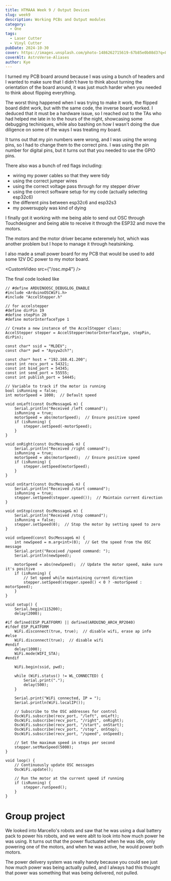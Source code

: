 ```yaml
---
title: HTMAAA Week 9 / Output Devices
slug: week9
description: Working PCBs and Output modules
category:
  - One
tags:
  - Laser Cutter
  - Vinyl Cutter
pubDate: 2024-10-30
cover: https://images.unsplash.com/photo-1486262715619-67b85e0b08d3?q=80&w=1960&h=1102&auto=format&fit=crop&ixlib=rb-4.0.3&ixid=M3wxMjA3fDB8MHxwaG90by1wYWdlfHx8fGVufDB8fHx8fA%3D%3D
coverAlt: AstroVerse-Aliases
author: Kye
---
```








I turned my PCB board around because I was using a bunch of headers and I wanted to make sure that I didn't have to think about turning the orientation of the board around, it was just much harder when you needed to think about flipping everything.

<OptimizedCover src={milling} alt="milling"  />

The worst thing happened when I was trying to make it work, the flipped board didnt work, but with the same code, the inverse board worked. I deduced that it must be a hardware issue, so I reached out to the TAs who had helped me late in to the hours of the night, showcasing some debugging techiniques, while also bashing on how I wasn't doing the due diligence on some of the ways I was treating my board.

<OptimizedCover src={debug} alt="debug"  />

It turns out that my pin numbers were wrong, and I was using the wrong pins, so I had to change them to the correct pins.
I was using the pin number for digital pins, but it turns out that you needed to use the GPIO pins.

There also was a bunch of red flags including:
- wiring my power cables so that they were tidy
- using the correct jumper wires
- using the correct voltage pass through for my stepper driver
- using the correct software setup for my code (actually selecting esp32c6)
- the different pins between esp32c6 and esp32s3
- my powersupply was kind of dying


I finally got it working with me being able to send out OSC through Touchdesigner and being able to receive it through the ESP32 and move the motors.

The motors and the motor driver became exteremely hot, which was another problem but I hope to manage it through heatsinking.

I also made a small power board for my PCB that would be used to add some 12V DC power to my motor board.


<CustomVideo src={"/osc.mp4"} />


The final code looked like

```
// #define ARDUINOOSC_DEBUGLOG_ENABLE
#include <ArduinoOSCWiFi.h>
#include "AccelStepper.h"

// for accelstepper
#define dirPin 19
#define stepPin 20
#define motorInterfaceType 1

// Create a new instance of the AccelStepper class:
AccelStepper stepper = AccelStepper(motorInterfaceType, stepPin, dirPin);

const char* ssid = "MLDEV";
const char* pwd = "Aysyw2ch?";

const char* host = "192.168.41.200";
const int recv_port = 54321;
const int bind_port = 54345;
const int send_port = 55555;
const int publish_port = 54445;

// Variable to track if the motor is running
bool isRunning = false;
int motorSpeed = 1000;  // Default speed

void onLeft(const OscMessage& m) {
    Serial.println("Received /left command");
    isRunning = true;
    motorSpeed = abs(motorSpeed);  // Ensure positive speed
    if (isRunning) {
        stepper.setSpeed(-motorSpeed);
    }
}

void onRight(const OscMessage& m) {
    Serial.println("Received /right command");
    isRunning = true;
    motorSpeed = abs(motorSpeed);  // Ensure positive speed
    if (isRunning) {
        stepper.setSpeed(motorSpeed);
    }
}

void onStart(const OscMessage& m) {
    Serial.println("Received /start command");
    isRunning = true;
    stepper.setSpeed(stepper.speed());  // Maintain current direction
}

void onStop(const OscMessage& m) {
    Serial.println("Received /stop command");
    isRunning = false;
    stepper.setSpeed(0);  // Stop the motor by setting speed to zero
}

void onSpeed(const OscMessage& m) {
    int newSpeed = m.arg<int>(0);  // Get the speed from the OSC message
    Serial.print("Received /speed command: ");
    Serial.println(newSpeed);

    motorSpeed = abs(newSpeed);  // Update the motor speed, make sure it's positive
    if (isRunning) {
        // Set speed while maintaining current direction
        stepper.setSpeed(stepper.speed() < 0 ? -motorSpeed : motorSpeed);
    }
}

void setup() {
    Serial.begin(115200);
    delay(2000);

#if defined(ESP_PLATFORM) || defined(ARDUINO_ARCH_RP2040)
#ifdef ESP_PLATFORM
    WiFi.disconnect(true, true);  // disable wifi, erase ap info
#else
    WiFi.disconnect(true);  // disable wifi
#endif
    delay(1000);
    WiFi.mode(WIFI_STA);
#endif

    WiFi.begin(ssid, pwd);

    while (WiFi.status() != WL_CONNECTED) {
        Serial.print(".");
        delay(500);
    }

    Serial.print("WiFi connected, IP = ");
    Serial.println(WiFi.localIP());

    // Subscribe to the OSC addresses for control
    OscWiFi.subscribe(recv_port, "/left", onLeft);
    OscWiFi.subscribe(recv_port, "/right", onRight);
    OscWiFi.subscribe(recv_port, "/start", onStart);
    OscWiFi.subscribe(recv_port, "/stop", onStop);
    OscWiFi.subscribe(recv_port, "/speed", onSpeed);

    // Set the maximum speed in steps per second
    stepper.setMaxSpeed(5000);
}

void loop() {
    // Continuously update OSC messages
    OscWiFi.update();

    // Run the motor at the current speed if running
    if (isRunning) {
        stepper.runSpeed();
    }
}

```


# Group project

We looked into Marcello's robots and saw that he was using a dual battery pack to power his robots, and we were ablt to look into how much power he was using. It turns out that the power fluctuated when he was idle, only powering one of the motors, and when he was active, he would power both motors.

The power delivery system was really handy because you could see just how much power was being actually pulled, and I always had this thought that power was something that was being delivered, not pulled.

<OptimizedCover src={group} alt="group"  />

